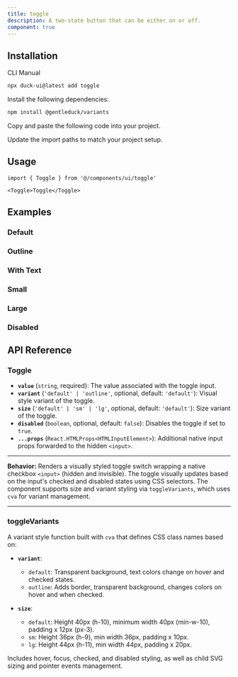 ```yaml
---
title: toggle
description: A two-state button that can be either on or off.
component: true
---
```


<ComponentPreview
  name="toggle-1"
  description="A toggle component."
/>

## Installation

<Tabs defaultValue="cli">

<TabsList>
  <TabsTrigger value="cli">CLI</TabsTrigger>
  <TabsTrigger value="manual">Manual</TabsTrigger>
</TabsList>
<TabsContent value="cli">

```bash
npx duck-ui@latest add toggle
```

</TabsContent>

<TabsContent value="manual">

<Steps>

<Step>Install the following dependencies:</Step>

```bash
npm install @gentleduck/variants
```

<Step>Copy and paste the following code into your project.</Step>

<ComponentSource name="toggle" />

<Step>Update the import paths to match your project setup.</Step>

</Steps>

</TabsContent>

</Tabs>

## Usage

```tsx
import { Toggle } from '@/components/ui/toggle'
```

```tsx
<Toggle>Toggle</Toggle>
```

## Examples

### Default

<ComponentPreview
  name="toggle-2"
  description="A toggle component."
/>

### Outline

<ComponentPreview
  name="toggle-3"
  description="A toggle component using the outline variant."
/>

### With Text

<ComponentPreview
  name="toggle-4"
  description="A toggle component with text."
/>

### Small

<ComponentPreview
  name="toggle-5"
  description="A small toggle component."
/>

### Large

<ComponentPreview
  name="toggle-6"
  description="A large toggle component."
/>

### Disabled

<ComponentPreview
  name="toggle-7"
  description="A disabled toggle component."
/>

## API Reference

### **Toggle**

* **`value`** (`string`, required): The value associated with the toggle input.
* **`variant`** (`'default' | 'outline'`, optional, default: `'default'`): Visual style variant of the toggle.
* **`size`** (`'default' | 'sm' | 'lg'`, optional, default: `'default'`): Size variant of the toggle.
* **`disabled`** (`boolean`, optional, default: `false`): Disables the toggle if set to `true`.
* **`...props`** (`React.HTMLProps<HTMLInputElement>`): Additional native input props forwarded to the hidden `<input>`.

---

**Behavior:**
Renders a visually styled toggle switch wrapping a native checkbox `<input>` (hidden and invisible). The toggle visually updates based on the input's checked and disabled states using CSS selectors. The component supports size and variant styling via `toggleVariants`, which uses `cva` for variant management.

---

### **toggleVariants**

A variant style function built with `cva` that defines CSS class names based on:

* **`variant`**:

  * `default`: Transparent background, text colors change on hover and checked states.
  * `outline`: Adds border, transparent background, changes colors on hover and when checked.

* **`size`**:

  * `default`: Height 40px (h-10), minimum width 40px (min-w-10), padding x 12px (px-3).
  * `sm`: Height 36px (h-9), min width 36px, padding x 10px.
  * `lg`: Height 44px (h-11), min width 44px, padding x 20px.

Includes hover, focus, checked, and disabled styling, as well as child SVG sizing and pointer events management.
